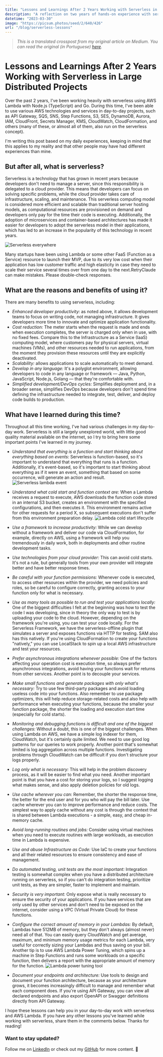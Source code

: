 ```yaml
---
title: "Lessons and Learnings After 2 Years Working with Serverless in Large Distributed Projects"
description: "A reflection on two years of hands-on experience with serverless architectures in high-scale distributed systems."
datetime: "2023-03-30"
image: "https://picsum.photos/seed/2/640/426"
url: "/blog/serverless-lessons"
---
```


> _This is a translated crosspost from my original article on Medium. You can read the original (in Portuguese) [here](https://medium.com/@prandogabriel/aprendizados-e-li%C3%A7%C3%B5es-ap%C3%B3s-2-anos-trabalhando-com-serverless-em-projetos-distribu%C3%ADdos-de-alto-2281163edb06)._

# Lessons and Learnings After 2 Years Working with Serverless in Large Distributed Projects
Over the past 2 years, I've been working heavily with serverless using AWS Lambda with Node.js (TypeScript) and Go. During this time, I've been able to use various AWS technologies and services in day-to-day projects, such as API Gateway, SQS, SNS, Step Functions, S3, SES, DynamoDB, Aurora, IAM, CloudFront, Secrets Manager, KMS, CloudWatch, CloudFormation, and others (many of these, or almost all of them, also run on the serverless concept).

I'm writing this post based on my daily experiences, keeping in mind that this applies to my reality and that other people may have had different experiences than mine.

## But after all, what is serverless?
Serverless is a technology that has grown in recent years because developers don't need to manage a server, since this responsibility is delegated to a cloud provider. This means that developers can focus on solving specific problems, while the cloud provider takes care of infrastructure, scaling, and maintenance. This serverless computing model is considered more efficient and scalable than traditional server hosting models, as computational resources are provisioned on demand and developers only pay for the time their code is executing. Additionally, the adoption of microservices and container-based architectures has made it easier for developers to adopt the serverless model in their applications, which has led to an increase in the popularity of this technology in recent years.

![Serverless everywhere](../../assets/blog/serverless-everywhere.webp)

Many startups have been using Lambda or some other FaaS (Function as a Service) resource to launch their MVP, due to its very low cost when their application has low customer traffic and high elasticity in case they need to scale their service several times over from one day to the next.RetryClaude can make mistakes. Please double-check responses.

## What are the reasons and benefits of using it?
There are many benefits to using serverless, including:

- *Enhanced developer productivity:* as noted above, it allows development teams to focus on writing code, not managing infrastructure. It gives developers more time to innovate and optimize application functionality.
- *Cost reduction:* The meter starts when the request is made and ends when execution completes, the server is charged only when in use, with no fixed fees. Compare this to the Infrastructure as a Service (IaaS) computing model, where customers pay for physical servers, virtual machines (VMs), and other resources needed to run applications, from the moment they provision these resources until they are explicitly deactivated.
- *Scalability:* allows applications to scale automatically to meet demand.
- *Develop in any language:* It's a polyglot environment, allowing developers to code in any language or framework — Java, Python, JavaScript, Node.js, Golang — that they're comfortable with.
- *Simplified development/DevOps cycles:* Simplifies deployment and, in a broader sense, simplifies DevOps because developers don't spend time defining the infrastructure needed to integrate, test, deliver, and deploy code builds to production.

## What have I learned during this time?
Throughout all this time working, I've had various challenges in my day-to-day work. Serverless is still a largely unexplored world, with little good quality material available on the internet, so I try to bring here some important points I've learned in my journey.

- *Understand that everything is a function and start thinking about everything based on events:* Serverless is function-based, so it's important to understand that everything that runs is a function. Additionally, it's event-based, so it's important to start thinking about everything as if it were an event, something that based on some occurrence, will generate an action and result.
![Serverless lambda event](../../assets/blog/event-lambda.webp)

- *Understand what cold start and function context are:* When a Lambda receives a request to execute, AWS downloads the function code stored in an internal S3 bucket, creates an environment with the specified configurations, and then executes it. This environment remains active for other requests for a period X, so subsequent executions don't suffer from this environment preparation delay.
![Lambda cold start lifecycle](../../assets/blog/lambda-cold-start.webp)

- *Use a framework to increase productivity:* While we can develop without a framework and deliver our code via CloudFormation, for example, directly on AWS, using a framework will help you tremendously in daily work, both in deployments and other routine development tasks.
- *Use technologies from your cloud provider:* This can avoid cold starts. It's not a rule, but generally tools from your own provider will integrate better and have better response times.
- *Be careful with your function permissions:* Whenever code is executed, to access other resources within the provider, we need policies and roles, so be careful to configure correctly, granting access to your function only for what is necessary.
- *Use as many tools as possible to run and test your applications locally:* One of the biggest difficulties I felt at the beginning was how to test the code I was developing, since in theory the only way to test is by uploading your code to the cloud. However, depending on the framework you're using, you can test your code locally. For the Serverless Framework, we have the serverless-offline plugin that simulates a server and exposes functions via HTTP for testing. SAM also has this natively. If you're using CloudFormation to create your functions "natively," you can use LocalStack to spin up a local AWS infrastructure and test your resources.
- *Prefer asynchronous integrations whenever possible:* One of the factors affecting your operation cost is execution time, so always prefer asynchronous integrations, avoid having your functions wait for returns from other services. Another point is to decouple your services.
- *Make small functions and generate packages with only what's necessary:* Try to use few third-party packages and avoid loading useless code into your functions. Also remember to use package optimizers, this will help reduce storage-related costs and also help with performance when executing your functions, because the smaller your function package, the shorter the loading and execution start time (especially for cold starts).
- *Monitoring and debugging functions is difficult and one of the biggest challenges:* Without a doubt, this is one of the biggest challenges. When using Lambda on AWS, we have a simple log indexer for them, CloudWatch, but it's certainly quite limited. We need to use good log patterns for our queries to work properly. Another point that's somewhat limited is log aggregation across multiple functions. Investigating problems through CloudWatch can be difficult if you don't structure your logs properly.
- *Log only what is necessary:* This will help in the problem discovery process, as it will be easier to find what you need. Another important point is that you have a cost for storing your logs, so I suggest logging what makes sense, and also apply deletion policies for old logs.
- *Use cache wherever you can:* Remember, the shorter the response time, the better for the end user and for you who will pay the bill later. Use cache wherever you can to improve performance and reduce costs. The simplest way to apply cache without any cost is through the context that is shared between Lambda executions - a simple, easy, and cheap in-memory cache.
- *Avoid long-running routines and jobs:* Consider using virtual machines when you need to execute routines with large workloads, as execution time in Lambda is expensive.
- *Use and abuse Infrastructure as Code:* Use IaC to create your functions and all their related resources to ensure consistency and ease of management.
- *Do automated testing, unit tests are the most important:* Integration testing is somewhat complex when you have a distributed architecture running on serverless, so if you can't do integration testing, prioritize unit tests, as they are simpler, faster to implement and maintain.
- *Security is very important:* Only expose what is really necessary to ensure the security of your applications. If you have services that are only used by other services and don't need to be exposed on the internet, consider using a VPC (Virtual Private Cloud) for these functions.
- *Configure the correct amount of memory in your Lambdas:* By default, Lambdas have 512MB of memory, but they don't always (almost never) need all of that. You can easily query CloudWatch and get average, maximum, and minimum memory usage metrics for each Lambda, very useful for correctly sizing your Lambdas and thus saving on your bill. Another tip is to use AWS Lambda Power Tuning, which spins up a machine in Step Functions and runs some workloads on a specific function, then delivers a report with the appropriate amount of memory for the function.
![Lambda power tuning tool](../../assets/blog/lambda-power.webp)
- *Document your endpoints and architecture:* Use tools to design and document your function architecture, because as your architecture grows, it becomes increasingly difficult to manage and remember what each component does. If you're using API Gateway, you can view all declared endpoints and also export OpenAPI or Swagger definitions directly from API Gateway.

I hope these lessons can help you in your day-to-day work with serverless and AWS Lambda. If you have any other lessons you've learned while working with serverless, share them in the comments below. Thanks for reading!


### Want to stay updated?
Follow me on [LinkedIn](https://www.linkedin.com/in/prandogabriel/) or check out my [GitHub](https://github.com/prandogabriel/) for more content. 🚀 